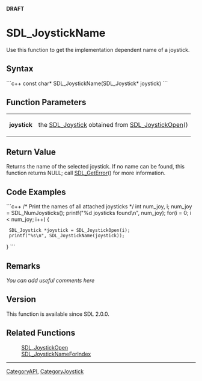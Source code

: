 <!-- pragma section-numbers off -->
<!-- pragma disable-camelcase -->
'''DRAFT'''

= SDL_JoystickName =
Use this function to get the implementation dependent name of a joystick.


== Syntax ==
```c++
const char* SDL_JoystickName(SDL_Joystick* joystick)
```

== Function Parameters ==
{|
|'''joystick'''
|the [[SDL_Joystick]] obtained from [[SDL_JoystickOpen]]()
|}

== Return Value ==
Returns the name of the selected joystick.  If no name can be found, this function returns NULL; call [[SDL_GetError]]() for more information.

== Code Examples ==

```c++
/* Print the names of all attached joysticks */
int num_joy, i;
num_joy = SDL_NumJoysticks();
printf("%d joysticks found\n", num_joy);
for(i = 0; i < num_joy; i++)
{
  SDL_Joystick *joystick = SDL_JoystickOpen(i);
  printf("%s\n", SDL_JoystickName(joystick));
}
```

== Remarks ==
''You can add useful comments here''

<!-- #Leave this section as-is unless you have a remark to put in.  In that case, replace ''You can add useful comments here'' with your remark(s) following the Style Guide instructions.  Leave the rest of the markup alone and delete this comment. -->

== Version ==
This function is available since SDL 2.0.0.

== Related Functions ==
:[[SDL_JoystickOpen]]
:[[SDL_JoystickNameForIndex]]

----
[[CategoryAPI]], [[CategoryJoystick]]
